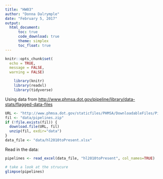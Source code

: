 ```yaml
---
title: "HW03"
author: "Donna Dalrymple"
date: "February 5, 2017"
output: 
  html_document:
      toc: true
      code_download: true
      theme: simplex
      toc_float: true
---
```


```r
knitr::opts_chunk$set(
  echo = TRUE,
  message = FALSE,
  warning = FALSE)
```
```r
    library(knitr)
    library(readxl)
    library(tidyverse)
 ```
Using data from <http://www.phmsa.dot.gov/pipeline/library/data-stats/flagged-data-files>
 
 ```r
 URL <- "http://www.phmsa.dot.gov/staticfiles/PHMSA/DownloadableFiles/Pipeline/PHMSA_Pipeline_Safety_Flagged_Incidents.zip"
 fil <- "data/pipelines.zip"
 if (!file.exists(fil)) {
   download.file(URL, fil)
   unzip(fil, exdir="data")
 }
 data_file <- "data/hl2010toPresent.xlsx"
```
 
 Read in the data:
 
 ```r
 pipelines <- read_excel(data_file, "hl2010toPresent", col_names=TRUE)
 ```
 
 ```r
 # take a look at the strucure
 glimpse(pipelines)
 ```
 
